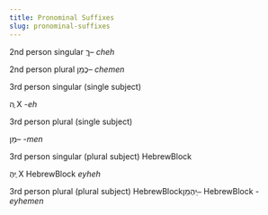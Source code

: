 ```yaml
---
title: Pronominal Suffixes
slug: pronominal-suffixes
---
```




2nd person singular 
<HebrewBlock>ךֶ– 
</HebrewBlock> *cheh*


2nd person plural 
<HebrewBlock>כֶמֵן– 
</HebrewBlock> *chemen*



3rd person singular (single subject) 

ה ֶX  -*eh*

3rd person plural (single subject) 

מֵן–  -*men*

3rd person singular (plural subject) HebrewBlock

יהֶ ֶX HebrewBlock *eyheh*

3rd person plural (plural subject) HebrewBlockיהֶמֵן–ֵ HebrewBlock -*eyhemen*

